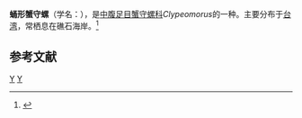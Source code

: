 {{Speciesbox
| taxon = Clypeomorus nympha
| binomial_authority = Houbrick, 1985
}}
'''蛹形蟹守螺'''（学名：''{{lang|la|Clypeomorus nympha}}''），是[[中腹足目|中腹足目]][[蟹守螺科|蟹守螺科]]''Clypeomorus''的一种。主要分布于[[台湾|台湾]]，常栖息在礁石海岸。<ref>{{cite web|url=http://shell.sinica.edu.tw/chinese/shellbase_detail.php?science_no=388|title=国际贝库：蛹形蟹守螺|publisher=台湾贝类资料库|accessdate=2009-08-11|archive-date=2016-03-04|archive-url=https://web.archive.org/web/20160304125908/http://shell.sinica.edu.tw/chinese/shellbase_detail.php?science_no=388|dead-url=no}}</ref>

== 参考文献 ==
{{reflist}}
{{taxonbar}}
[[Category:_1985年描述的动物|Y]]
[[Category:蟹守螺科|Y]]